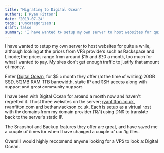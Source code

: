 ```yaml
---
title: "Migrating to Digital Ocean"
authors: ['Ryan Fitton']
date: '2013-07-28'
tags: ['Uncategorized']
draft: false
summary: 'I have wanted to setup my own server to host websites for quite a while, although looking at the prices from VPS providers such as Rackspace and Linode; the prices range from around$15 and \$20 a month, too much for what I wanted to pay. My sites don&#8217;t get enough traffic to justify that ...'
---
```


I have wanted to setup my own server to host websites for quite a while, although looking at the prices from VPS providers such as Rackspace and Linode; the prices range from around \$15 and \$20 a month, too much for what I wanted to pay. My sites don't get enough traffic to justify that amount of money.

Enter [Digital Ocean](https://www.digitalocean.com/?refcode=fbe5f1c0c98d), for \$5 a month they offer (at the time of writing) 20GB SSD, 512MB RAM, 1TB bandwidth, static IP and SSH access along with support and great community support.

I have been with Digital Ocean for around a month now and haven't regretted it. I host three websites on the server; [ryanfitton.co.uk](/blog/), [ryanfitton.com](https://ryanfitton.com/) and [bethanyjackson.co.uk](http://bethanyjackson.co.uk/). Each is setup as a virtual host with the domains from my domain provider (1&1) using DNS to translate back to the server's static IP.

The Snapshot and Backup features they offer are great, and have saved me a couple of times for when I have changed a couple of config files.

Overall I would highly reccomend anyone looking for a VPS to look at Digital Ocean.

